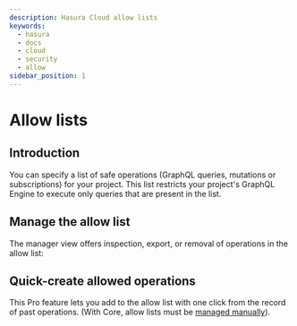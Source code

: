 ```yaml
---
description: Hasura Cloud allow lists
keywords:
  - hasura
  - docs
  - cloud
  - security
  - allow
sidebar_position: 1
---
```



# Allow lists

## Introduction

You can specify a list of safe operations (GraphQL queries, mutations or subscriptions) for your project. This list restricts your project's GraphQL Engine to execute only queries that are present in the list.

## Manage the allow list

The manager view offers inspection, export, or removal of operations in the allow list:

<Thumbnail
  src="/img/graphql/cloud/security/pro-tabs-allowlist.png"
  alt="Hasura Cloud Console allow list tab"
/>

## Quick-create allowed operations

This Pro feature lets you add to the allow list with one click from the record of past operations. (With Core, allow lists must be [managed manually](/graphql/core/deployment/allow-list.mdx#allow-list)).

<Thumbnail
  src="/img/graphql/cloud/security/allowlist-add-new-op.png"
  alt="Hasura Cloud Console create new allowed operation"
/>
